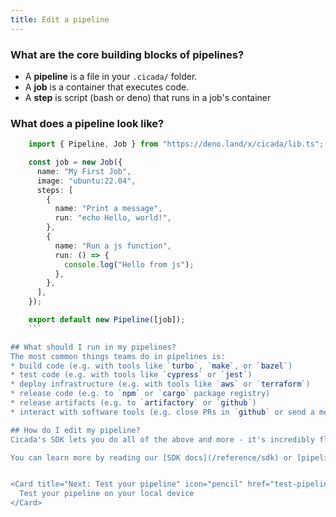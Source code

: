 ```yaml
---
title: Edit a pipeline
---
```


### What are the core building blocks of pipelines?

* A **pipeline** is a file in your `.cicada/` folder. 
* A **job** is a container that executes code.
* A **step** is script (bash or deno) that runs in a job's container

### What does a pipeline look like?

```typescript my-pipeline.ts
    import { Pipeline, Job } from "https://deno.land/x/cicada/lib.ts";

    const job = new Job({
      name: "My First Job",
      image: "ubuntu:22.04",
      steps: [
        {
          name: "Print a message",
          run: "echo Hello, world!",
        },
        {
          name: "Run a js function",
          run: () => {
            console.log("Hello from js");
          },
        },
      ],
    });

    export default new Pipeline([job]);
    ```

## What should I run in my pipelines?
The most common things teams do in pipelines is:
* build code (e.g. with tools like `turbo`, `make`, or `bazel`)
* test code (e.g. with tools like `cypress` or `jest`)
* deploy infrastructure (e.g. with tools like `aws` or `terraform`)
* release code (e.g. to `npm` or `cargo` package registry)
* release artifacts (e.g. to `artifactory` or `github`)
* interact with software tools (e.g. close PRs in `github` or send a message in `slack`)

## How do I edit my pipeline?
Cicada's SDK lets you do all of the above and more - it's incredibly flexible. 

You can learn more by reading our [SDK docs](/reference/sdk) or [pipeline examples](/pipeline-examples)


<Card title="Next: Test your pipeline" icon="pencil" href="test-pipeline">
  Test your pipeline on your local device
</Card>
